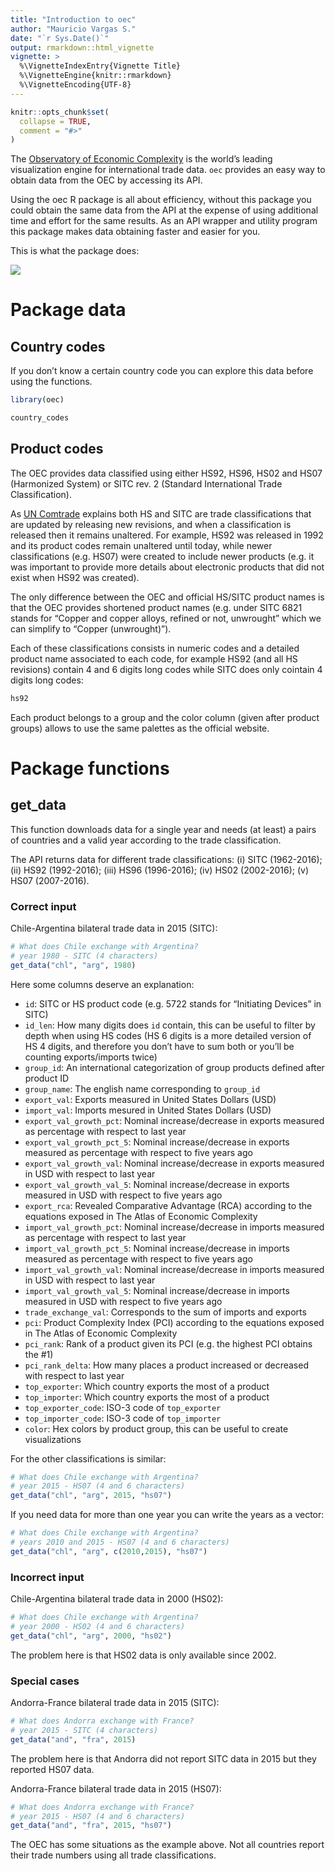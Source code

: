 ```yaml
---
title: "Introduction to oec"
author: "Mauricio Vargas S."
date: "`r Sys.Date()`"
output: rmarkdown::html_vignette
vignette: >
  %\VignetteIndexEntry{Vignette Title}
  %\VignetteEngine{knitr::rmarkdown}
  %\VignetteEncoding{UTF-8}
---
```


```r
knitr::opts_chunk$set(
  collapse = TRUE,
  comment = "#>"
)
```

The [Observatory of Economic Complexity](https://atlas.media.mit.edu/en/) is the world's leading visualization engine for international trade data. `oec` provides an easy way to obtain data from the OEC by accessing its API.

Using the oec R package is all about efficiency, without this package you could obtain the same data from the API at the expense of using additional time and effort for the same results. As an API wrapper and utility program this package makes data obtaining faster and easier for you.

This is what the package does:

![](http://pacha.hk/oec/data-diagram.svg)

# Package data

## Country codes

If you don't know a certain country code you can explore this data before using the functions.

```r
library(oec)

country_codes
```

## Product codes

The OEC provides data classified using either HS92, HS96, HS02 and HS07 (Harmonized System) or SITC rev. 2 (Standard International Trade Classification).

As [UN Comtrade](https://comtrade.un.org/db/mr/rfglossarylist.aspx) explains both HS and SITC are trade classifications that are updated by releasing new revisions, and when a classification is released then it remains unaltered. For example, HS92 was released in 1992 and its product codes remain unaltered until today, while newer classifications (e.g. HS07) were created to include newer products (e.g. it was important to provide more details about electronic products that did not exist when HS92 was created).

The only difference between the OEC and official HS/SITC product names is that the OEC provides shortened product names (e.g. under SITC 6821 stands for "Copper and copper alloys, refined or not, unwrought" which we can simplify to "Copper (unwrought)").

Each of these classifications consists in numeric codes and a detailed product name associated to each code, for example HS92 (and all HS revisions) contain 4 and 6 digits long codes while SITC does only cointain 4 digits long codes:

```r
hs92
```

Each product belongs to a group and the color column (given after product groups) allows to use the same palettes as the official website.

# Package functions

## get_data

This function downloads data for a single year and needs (at least) a pairs of countries and a valid year according to the trade classification.

The API returns data for different trade classifications: 
    (i) SITC (1962-2016); (ii) HS92 (1992-2016); (iii) HS96 (1996-2016); (iv) HS02 (2002-2016); 
    (v) HS07 (2007-2016).
    
### Correct input

Chile-Argentina bilateral trade data in 2015 (SITC):
```r
# What does Chile exchange with Argentina?  
# year 1980 - SITC (4 characters)
get_data("chl", "arg", 1980)
```

Here some columns deserve an explanation:

* `id`: SITC or HS product code (e.g. 5722 stands for "Initiating Devices" in SITC)
* `id_len`: How many digits does `id` contain, this can be useful to filter by depth when using HS codes (HS 6 digits is a more detailed version of HS 4 digits, and therefore you don't have to sum both or you'll be counting exports/imports twice)
* `group_id`: An international categorization of group products defined after product ID
* `group_name`: The english name corresponding to `group_id`
* `export_val`: Exports measured in United States Dollars (USD)
* `import_val`: Imports mesured in United States Dollars (USD)
* `export_val_growth_pct`: Nominal increase/decrease in exports measured as percentage with respect to last year
* `export_val_growth_pct_5`: Nominal increase/decrease in exports measured as percentage with respect to five years ago
* `export_val_growth_val`: Nominal increase/decrease in exports measured in USD with respect to last year
* `export_val_growth_val_5`: Nominal increase/decrease in exports measured in USD with respect to five years ago
* `export_rca`: Revealed Comparative Advantage (RCA) according to the equations exposed in The Atlas of Economic Complexity
* `import_val_growth_pct`: Nominal increase/decrease in imports measured as percentage with respect to last year
* `import_val_growth_pct_5`: Nominal increase/decrease in imports measured as percentage with respect to five years ago
* `import_val_growth_val`: Nominal increase/decrease in imports measured in USD with respect to last year
* `import_val_growth_val_5`: Nominal increase/decrease in imports measured in USD with respect to five years ago
* `trade_exchange_val`: Corresponds to the sum of imports and exports
* `pci`: Product Complexity Index (PCI) according to the equations exposed in The Atlas of Economic Complexity
* `pci_rank`: Rank of a product given its PCI (e.g. the highest PCI obtains the #1)
* `pci_rank_delta`: How many places a product increased or decreased with respect to last year
* `top_exporter`: Which country exports the most of a product
* `top_importer`: Which country exports the most of a product
* `top_exporter_code`: ISO-3 code of `top_exporter`
* `top_importer_code`: ISO-3 code of `top_importer`
* `color`: Hex colors by product group, this can be useful to create visualizations

For the other classifications is similar:
```r
# What does Chile exchange with Argentina?  
# year 2015 - HS07 (4 and 6 characters)
get_data("chl", "arg", 2015, "hs07")
```

If you need data for more than one year you can write the years as a vector:
```r
# What does Chile exchange with Argentina?  
# years 2010 and 2015 - HS07 (4 and 6 characters)
get_data("chl", "arg", c(2010,2015), "hs07")
```

### Incorrect input

Chile-Argentina bilateral trade data in 2000 (HS02):
```r
# What does Chile exchange with Argentina?  
# year 2000 - HS02 (4 and 6 characters)
get_data("chl", "arg", 2000, "hs02")
```
The problem here is that HS02 data is only available since 2002.

### Special cases

Andorra-France bilateral trade data in 2015 (SITC):
```r
# What does Andorra exchange with France?  
# year 2015 - SITC (4 characters)
get_data("and", "fra", 2015)
```
The problem here is that Andorra did not report SITC data in 2015 but they reported HS07 data.

Andorra-France bilateral trade data in 2015 (HS07):
```r
# What does Andorra exchange with France?  
# year 2015 - HS07 (4 and 6 characters)
get_data("and", "fra", 2015, "hs07")
```

The OEC has some situations as the example above. Not all countries report their trade numbers using all trade classifications.
